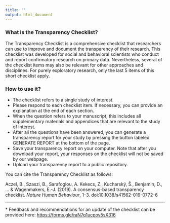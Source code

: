 ```yaml
---
title: ''
output: html_document
---
```


### What is the Transparency Checklist?

The Transparency Checklist is a comprehensive checklist that researchers can use to improve and document the transparency of their research. This checklist was developed for social and behavioral scientists who conduct and report confirmatory research on primary data. Nevertheless, several of the checklist items may also be relevant for other approaches and disciplines. For purely exploratory research, only the last 5 items of this short checklist apply. 


### How to use it?

- The checklist refers to a single study of interest.
- Please respond to each checklist item. If necessary, you can provide an explanation at the end of each section. 
- When the question refers to your manuscript, this includes all supplementary materials and appendices that are relevant to the study of interest.
- After all the questions have been answered, you can generate a transparency report for your study by pressing the button labeled GENERATE REPORT at the bottom of the page. 
- Save your transparency report on your computer. Note that after you download your report, your responses on the checklist will not be saved by our webpage.
- Upload your transparency report to a public repository. 


You can cite the Transparency Checklist as follows: 


Aczel, B., Szaszi, B., Sarafoglou, A. Kekecs, Z., Kucharský, Š., Benjamin, D., ... & Wagenmakers, E.-J. (2019). A consensus-based transparency checklist. *Nature Human Behaviour*, 1--3. doi:10.1038/s41562-019-0772-6


-----

\* Feedback and recommendations for an update of the checklist can be provided here: [https://forms.gle/raN7q1ucpov5sX316](https://forms.gle/raN7q1ucpov5sX316)